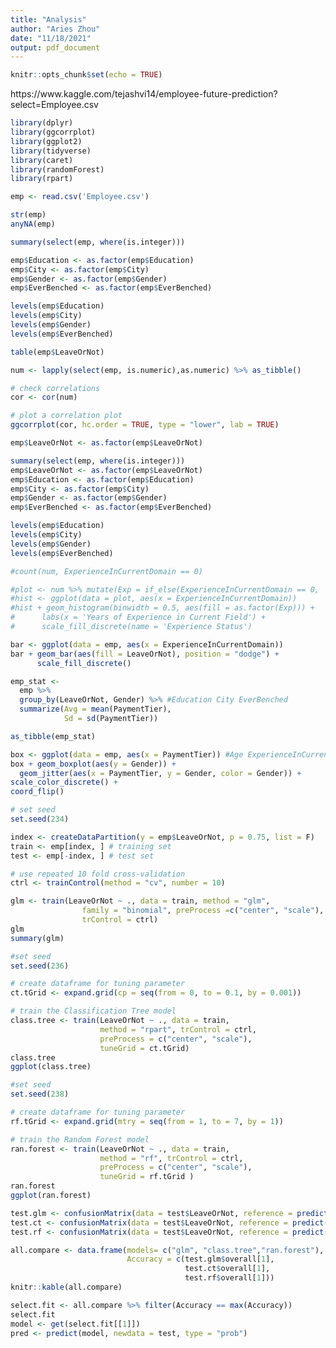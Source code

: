 ```yaml
---
title: "Analysis"
author: "Aries Zhou"
date: "11/18/2021"
output: pdf_document
---
```


```r
knitr::opts_chunk$set(echo = TRUE)
```

https://www.kaggle.com/tejashvi14/employee-future-prediction?select=Employee.csv

```r
library(dplyr)
library(ggcorrplot)
library(ggplot2)
library(tidyverse)
library(caret)
library(randomForest)
library(rpart)
```

```r
emp <- read.csv('Employee.csv')

str(emp)
anyNA(emp)
```

```r
summary(select(emp, where(is.integer)))

emp$Education <- as.factor(emp$Education)
emp$City <- as.factor(emp$City)
emp$Gender <- as.factor(emp$Gender)
emp$EverBenched <- as.factor(emp$EverBenched)

levels(emp$Education)
levels(emp$City)
levels(emp$Gender)
levels(emp$EverBenched)

table(emp$LeaveOrNot)

num <- lapply(select(emp, is.numeric),as.numeric) %>% as_tibble()

# check correlations
cor <- cor(num)

# plot a correlation plot
ggcorrplot(cor, hc.order = TRUE, type = "lower", lab = TRUE)

emp$LeaveOrNot <- as.factor(emp$LeaveOrNot)
```
```r
summary(select(emp, where(is.integer)))
emp$LeaveOrNot <- as.factor(emp$LeaveOrNot)
emp$Education <- as.factor(emp$Education)
emp$City <- as.factor(emp$City)
emp$Gender <- as.factor(emp$Gender)
emp$EverBenched <- as.factor(emp$EverBenched)

levels(emp$Education)
levels(emp$City)
levels(emp$Gender)
levels(emp$EverBenched)
```
```r
#count(num, ExperienceInCurrentDomain == 0)

#plot <- num %>% mutate(Exp = if_else(ExperienceInCurrentDomain == 0, 'zero', 'non-zero'))
#hist <- ggplot(data = plot, aes(x = ExperienceInCurrentDomain))
#hist + geom_histogram(binwidth = 0.5, aes(fill = as.factor(Exp))) + 
#      labs(x = 'Years of Experience in Current Field') + 
#      scale_fill_discrete(name = 'Experience Status')

bar <- ggplot(data = emp, aes(x = ExperienceInCurrentDomain))
bar + geom_bar(aes(fill = LeaveOrNot), position = "dodge") +
      scale_fill_discrete()
```

```r
emp_stat <- 
  emp %>% 
  group_by(LeaveOrNot, Gender) %>% #Education City EverBenched
  summarize(Avg = mean(PaymentTier), 
            Sd = sd(PaymentTier)) 

as_tibble(emp_stat)
```

```r
box <- ggplot(data = emp, aes(x = PaymentTier)) #Age ExperienceInCurrentDomain
box + geom_boxplot(aes(y = Gender)) + 
  geom_jitter(aes(x = PaymentTier, y = Gender, color = Gender)) +
scale_color_discrete() + 
coord_flip() 
```
```r
# set seed
set.seed(234)

index <- createDataPartition(y = emp$LeaveOrNot, p = 0.75, list = F)
train <- emp[index, ] # training set
test <- emp[-index, ] # test set
```

```r
# use repeated 10 fold cross-validation
ctrl <- trainControl(method = "cv", number = 10)

glm <- train(LeaveOrNot ~ ., data = train, method = "glm", 
                family = "binomial", preProcess =c("center", "scale"), 
                trControl = ctrl)
glm
summary(glm)
```
```r
#set seed
set.seed(236)

# create dataframe for tuning parameter
ct.tGrid <- expand.grid(cp = seq(from = 0, to = 0.1, by = 0.001))

# train the Classification Tree model
class.tree <- train(LeaveOrNot ~ ., data = train, 
                    method = "rpart", trControl = ctrl, 
                    preProcess = c("center", "scale"), 
                    tuneGrid = ct.tGrid)
class.tree
ggplot(class.tree)

```


```r
#set seed
set.seed(238)

# create dataframe for tuning parameter
rf.tGrid <- expand.grid(mtry = seq(from = 1, to = 7, by = 1))

# train the Random Forest model
ran.forest <- train(LeaveOrNot ~ ., data = train, 
                    method = "rf", trControl = ctrl, 
                    preProcess = c("center", "scale"), 
                    tuneGrid = rf.tGrid )
ran.forest
ggplot(ran.forest)

```

```r
test.glm <- confusionMatrix(data = test$LeaveOrNot, reference = predict(glm, newdata = test)) 
test.ct <- confusionMatrix(data = test$LeaveOrNot, reference = predict(class.tree, newdata = test)) 
test.rf <- confusionMatrix(data = test$LeaveOrNot, reference = predict(ran.forest, newdata = test))

all.compare <- data.frame(models= c("glm", "class.tree","ran.forest"), 
                          Accuracy = c(test.glm$overall[1],
                                       test.ct$overall[1], 
                                       test.rf$overall[1]))
knitr::kable(all.compare) 
```



```r
select.fit <- all.compare %>% filter(Accuracy == max(Accuracy))
select.fit
model <- get(select.fit[[1]])
pred <- predict(model, newdata = test, type = "prob")
```







